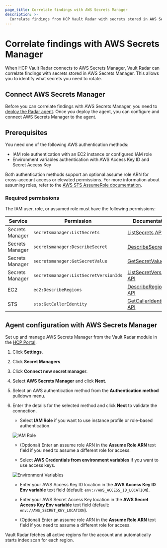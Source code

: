 ```yaml
---
page_title: Correlate findings with AWS Secrets Manager
description: >-
  Correlate findings from HCP Vault Radar with secrets stored in AWS Secrets Manager.
---
```


# Correlate findings with AWS Secrets Manager

When HCP Vault Radar connects to AWS Secrets Manager, Vault Radar can correlate
findings with secrets stored in AWS Secrets Manager. This allows you to identify
what secrets you need to rotate.

## Connect AWS Secrets Manager

Before you can correlate findings with AWS Secrets Manager, you need to [deploy
the Radar agent](/hcp/docs/vault-radar/agent/deploy). Once you deploy the agent,
you can configure and connect AWS Secrets Manager to the agent.

## Prerequisites

You need one of the following AWS authentication methods:

- IAM role authentication with an EC2 instance or configured IAM role
- Environment variables authentication with AWS Access Key ID and Secret Access Key

Both authentication methods support an optional assume role ARN for
cross-account access or elevated permissions. For more information about
assuming roles, refer to the [AWS STS AssumeRole
documentation](https://docs.aws.amazon.com/STS/latest/APIReference/API_AssumeRole.html).

### Required permissions

The IAM user, role, or assumed role must have the following permissions:

| Service | Permission | Documentation |
|---------|------------|---------------|
| Secrets Manager | `secretsmanager:ListSecrets` | [ListSecrets API](https://docs.aws.amazon.com/secretsmanager/latest/apireference/API_ListSecrets.html) |
| Secrets Manager | `secretsmanager:DescribeSecret` | [DescribeSecret API](https://docs.aws.amazon.com/secretsmanager/latest/apireference/API_DescribeSecret.html) |
| Secrets Manager | `secretsmanager:GetSecretValue` | [GetSecretValue API](https://docs.aws.amazon.com/secretsmanager/latest/apireference/API_GetSecretValue.html) |
| Secrets Manager | `secretsmanager:ListSecretVersionIds` | [ListSecretVersionIds API](https://docs.aws.amazon.com/secretsmanager/latest/apireference/API_ListSecretVersionIds.html) |
| EC2 | `ec2:DescribeRegions` | [DescribeRegions API](https://docs.aws.amazon.com/AWSEC2/latest/APIReference/API_DescribeRegions.html) |
| STS | `sts:GetCallerIdentity` | [GetCallerIdentity API](https://docs.aws.amazon.com/STS/latest/APIReference/API_GetCallerIdentity.html) |

## Agent configuration with AWS Secrets Manager

Set up and manage AWS Secrets Manager from the Vault Radar module in the [HCP
Portal](https://portal.cloud.hashicorp.com/). 

1. Click **Settings**.

1. Click **Secret Managers**.

1. Click **Connect new secret manager**.

1. Select **AWS Secrets Manager** and click **Next**.

1. Select an AWS authentication method from the **Authentication method** pulldown menu.

1. Enter the details for the selected method and click **Next** to validate the connection.

   <Tabs>
   <Tab heading="IAM Role">
   
   - Select **IAM Role** if you want to use instance profile or role-based authentication.
   
   ![IAM Role](/img/docs/vault-radar/indexing/aws-secrets-manager/iam-role.png)
   
   - (Optional) Enter an assume role ARN in the **Assume Role ARN** text field if you need to assume a different role for access.
   
   </Tab>
   <Tab heading="Environment Variables">
   
   - Select **AWS Credentials from environment variables** if you want to use access keys.
   
   ![Environment Variables](/img/docs/vault-radar/indexing/aws-secrets-manager/environment-variables.png)
   
   - Enter your AWS Access Key ID location in the **AWS Access Key ID Env variable** text field (default: `env://AWS_ACCESS_ID_LOCATION`).
   
   - Enter your AWS Secret Access Key location in the **AWS Secret Access Key Env variable** text field (default: `env://AWS_SECRET_KEY_LOCATION`).
   
   - (Optional) Enter an assume role ARN in the **Assume Role ARN** text field if you need to assume a different role for access.
   
   </Tab>
   </Tabs>

Vault Radar fetches all active regions for the account and automatically starts index scan for each region.
